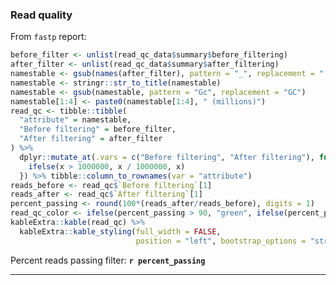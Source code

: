### Read quality

From `fastp` report:

```r
before_filter <- unlist(read_qc_data$summary$before_filtering)
after_filter <- unlist(read_qc_data$summary$after_filtering)
namestable <- gsub(names(after_filter), pattern = "_", replacement = " ")
namestable <- stringr::str_to_title(namestable)
namestable <- gsub(namestable, pattern = "Gc", replacement = "GC")
namestable[1:4] <- paste0(namestable[1:4], " (millions)")
read_qc <- tibble::tibble(
  "attribute" = namestable,
  "Before filtering" = before_filter,
  "After filtering" = after_filter
) %>%
  dplyr::mutate_at(.vars = c("Before filtering", "After filtering"), function(x) {
    ifelse(x > 1000000, x / 1000000, x)
  }) %>% tibble::column_to_rownames(var = "attribute")
reads_before <- read_qc$`Before filtering`[1]
reads_after <- read_qc$`After filtering`[1]
percent_passing <- round(100*(reads_after/reads_before), digits = 1)
read_qc_color <- ifelse(percent_passing > 90, "green", ifelse(percent_passing > 80, "orange", "red"))
kableExtra::kable(read_qc) %>%
  kableExtra::kable_styling(full_width = FALSE,
                            position = "left", bootstrap_options = "striped")
```

Percent reads passing filter: <strong style="color: `r read_qc_color`">`r percent_passing`</strong>

***
